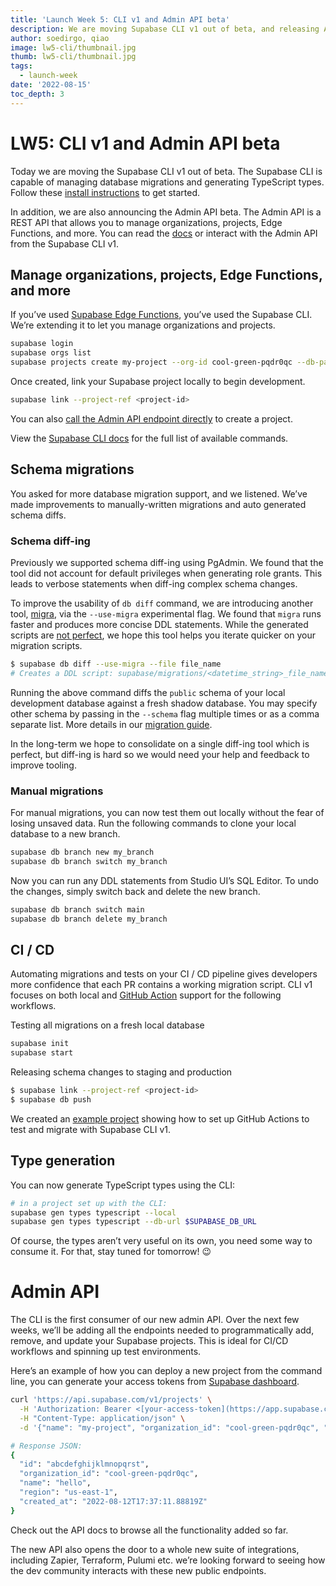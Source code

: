 ```yaml
---
title: 'Launch Week 5: CLI v1 and Admin API beta'
description: We are moving Supabase CLI v1 out of beta, and releasing Admin API beta.
author: soedirgo, qiao
image: lw5-cli/thumbnail.jpg
thumb: lw5-cli/thumbnail.jpg
tags:
  - launch-week
date: '2022-08-15'
toc_depth: 3
---
```


# LW5: CLI v1 and Admin API beta

Today we are moving the Supabase CLI v1 out of beta. The Supabase CLI is capable of managing database migrations and generating TypeScript types. Follow these [install instructions](https://github.com/supabase/cli#getting-started) to get started.

In addition, we are also announcing the Admin API beta. The Admin API is a REST API that allows you to manage organizations, projects, Edge Functions, and more. You can read the [docs](https://www.notion.so/Docs-ca2dbdd3f4954da49132d44bead83f1e) or interact with the Admin API from the Supabase CLI v1.

## Manage organizations, projects, Edge Functions, and more

If you’ve used [Supabase Edge Functions](https://supabase.com/blog/2022/03/31/supabase-edge-functions#quickstart), you’ve used the Supabase CLI. We’re extending it to let you manage organizations and projects.

```bash
supabase login
supabase orgs list
supabase projects create my-project --org-id cool-green-pqdr0qc --db-password ******** --region us-east-1
```

Once created, link your Supabase project locally to begin development.

```bash
supabase link --project-ref <project-id>
```

You can also [call the Admin API endpoint directly](#admin-api) to create a project.

View the [Supabase CLI docs](https://supabase.com/new-docs/reference/cli) for the full list of available commands.

## Schema migrations

You asked for more database migration support, and we listened. We’ve made improvements to manually-written migrations and auto generated schema diffs.

### Schema diff-ing

Previously we supported schema diff-ing using PgAdmin. We found that the tool did not account for default privileges when generating role grants. This leads to verbose statements when diff-ing complex schema changes.

To improve the usability of `db diff` command, we are introducing another tool, [migra](https://github.com/djrobstep/migra), via the `--use-migra` experimental flag. We found that `migra` runs faster and produces more concise DDL statements. While the generated scripts are [not perfect](https://supabase.com/blog/supabase-cli#migrations), we hope this tool helps you iterate quicker on your migration scripts.

```bash
$ supabase db diff --use-migra --file file_name
# Creates a DDL script: supabase/migrations/<datetime_string>_file_name.sql
```

Running the above command diffs the `public` schema of your local development database against a fresh shadow database. You may specify other schema by passing in the `--schema` flag multiple times or as a comma separate list. More details in our [migration guide](https://www.notion.so/Guide-local-staging-prod-workflow-b6666956d5b6432ebf1126e2b98d76c7).

In the long-term we hope to consolidate on a single diff-ing tool which is perfect, but diff-ing is hard so we would need your help and feedback to improve tooling.

### Manual migrations

For manual migrations, you can now test them out locally without the fear of losing unsaved data. Run the following commands to clone your local database to a new branch.

```bash
supabase db branch new my_branch
supabase db branch switch my_branch
```

Now you can run any DDL statements from Studio UI’s SQL Editor. To undo the changes, simply switch back and delete the new branch.

```bash
supabase db branch switch main
supabase db branch delete my_branch
```

## CI / CD

Automating migrations and tests on your CI / CD pipeline gives developers more confidence that each PR contains a working migration script. CLI v1 focuses on both local and [GitHub Action](https://github.com/supabase/setup-cli) support for the following workflows.

Testing all migrations on a fresh local database

```bash
supabase init
supabase start
```

Releasing schema changes to staging and production

```bash
$ supabase link --project-ref <project-id>
$ supabase db push
```

We created an [example project](https://github.com/supabase/supabase-action-example) showing how to set up GitHub Actions to test and migrate with Supabase CLI v1.

## Type generation

You can now generate TypeScript types using the CLI:

```bash
# in a project set up with the CLI:
supabase gen types typescript --local
supabase gen types typescript --db-url $SUPABASE_DB_URL
```

Of course, the types aren’t very useful on its own, you need some way to consume it. For that, stay tuned for tomorrow! 😉

# Admin API

The CLI is the first consumer of our new admin API. Over the next few weeks, we’ll be adding all the endpoints needed to programmatically add, remove, and update your Supabase projects. This is ideal for CI/CD workflows and spinning up test environments.

Here’s an example of how you can deploy a new project from the command line, you can generate your access tokens from [Supabase dashboard](https://app.supabase.com/account/tokens).

```bash
curl 'https://api.supabase.com/v1/projects' \
  -H 'Authorization: Bearer <[your-access-token](https://app.supabase.com/account/tokens)>' \
  -H "Content-Type: application/json" \
  -d '{"name": "my-project", "organization_id": "cool-green-pqdr0qc", "region": "us-east-1", "plan": "free", "db_pass": "********"}'

# Response JSON:
{
  "id": "abcdefghijklmnopqrst",
  "organization_id": "cool-green-pqdr0qc",
  "name": "hello",
  "region": "us-east-1",
  "created_at": "2022-08-12T17:37:11.88819Z"
}
```

Check out the API docs to browse all the functionality added so far.

The new API also opens the door to a whole new suite of integrations, including Zapier, Terraform, Pulumi etc. we’re looking forward to seeing how the dev community interacts with these new public endpoints.
